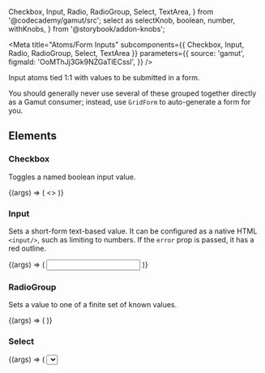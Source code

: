   Checkbox,
  Input,
  Radio,
  RadioGroup,
  Select,
  TextArea,
} from '@codecademy/gamut/src';
  select as selectKnob,
  boolean,
  number,
  withKnobs,
} from '@storybook/addon-knobs';

<Meta
  title="Atoms/Form Inputs"
  subcomponents={{ Checkbox, Input, Radio, RadioGroup, Select, TextArea }}
  parameters={{
    source: 'gamut',
    figmaId: 'OoMThJj3Gk9NZGaTlECssl',
  }}
/>

Input atoms tied 1:1 with values to be submitted in a form.

You should generally never use several of these grouped together directly as a Gamut consumer;
instead, use `GridForm` to auto-generate a form for you.

<Props of={Checkbox} />

## Elements

### Checkbox

Toggles a named boolean input value.

<Canvas>
  <Story name="Checkbox">
    {(args) => (
      <>
        <Checkbox htmlFor="html-css" label="HTML & CSS" />
        <Checkbox htmlFor="javascript" label="JavaScript" />
        <Checkbox htmlFor="ruby" label="Ruby" />
        <Checkbox
          htmlFor="multiline"
          label={`I am a really long input that takes multiple lines.
       To make the checkbox better aligned with the text we can add
       the multiline prop which will add some margin-top to it and
       reduce the fontsize to be much smaller. Yay to a better
       looking block of text and checkbox! Now I am sort of
       grasping at straws in my attempt to fill this up.
        Look at that though; another sentence.`}
          multiline
        />
      </>
    )}
  </Story>
</Canvas>

### Input

Sets a short-form text-based value. It can be configured as a native HTML `<input/>`,
such as limiting to numbers. If the `error` prop is passed, it has a red outline.

<Canvas>
  <Story name="Input">
    {(args) => (
      <Input
        htmlFor="name"
        defaultValue="Default value"
        error={boolean('error', false)}
        type={selectKnob('type', ['number', 'text'], 'text')}
      />
    )}
  </Story>
</Canvas>

### RadioGroup

Sets a value to one of a finite set of known values.

<Canvas>
  <Story name="RadioGroup">
    {(args) => (
      <RadioGroup
        htmlForPrefix="why-are-you-learning"
        name="why-are-you-learning"
      >
        <Radio
          label="Skills to communicate with developers and other technical people"
          value="skills"
        />
        <Radio
          label="A better understanding of web development in general"
          value="understanding"
        />
      </RadioGroup>
    )}
  </Story>
</Canvas>

### Select

<Canvas>
  <Story name="Select">
    {(args) => (
      <Select
        htmlFor="select"
        options={['Apple', 'Banana', 'Cherry', 'Dragonfruit', 'Eggplant']}
        id="fruits"
      />
    )}
  </Story>
</Canvas>

### TextArea

Sets a long-form text-based value. It can be configured as a native HTML
`&lt;textarea/&gt;`, such as adjusting number of rows.

If the `error` prop is passed, it has a red outline.

<Canvas>
  <Story name="TextArea">
    {(args) => (
      <TextArea
        htmlFor="about"
        error={boolean('error', false)}
        rows={number('rows', 8)}
      />
    )}
  </Story>
</Canvas>
